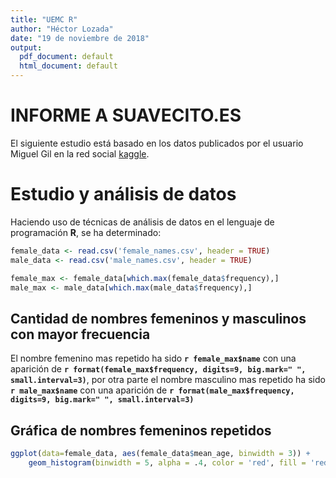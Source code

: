 ```yaml
---
title: "UEMC R"
author: "Héctor Lozada"
date: "19 de noviembre de 2018"
output:
  pdf_document: default
  html_document: default
---
```


INFORME A SUAVECITO.ES
======================

El siguiente estudio está basado en los datos publicados por el usuario Miguel Gil en la red social [kaggle](https://www.kaggle.com/).

# Estudio y análisis de datos

Haciendo uso de técnicas de análisis de datos en el lenguaje de programación **R**, se ha determinado:

```r
female_data <- read.csv('female_names.csv', header = TRUE)
male_data <- read.csv('male_names.csv', header = TRUE)

female_max <- female_data[which.max(female_data$frequency),]
male_max <- male_data[which.max(male_data$frequency),]
```

## Cantidad de nombres femeninos y masculinos con mayor frecuencia

El nombre femenino mas repetido ha sido **`r female_max$name `** con una aparición de **`r format(female_max$frequency, digits=9, big.mark=" ", small.interval=3)`**, por otra parte el nombre masculino mas repetido ha sido **`r male_max$name `** con una aparición de **`r format(male_max$frequency, digits=9, big.mark=" ", small.interval=3)`**

## Gráfica de nombres femeninos repetidos

```r
ggplot(data=female_data, aes(female_data$mean_age, binwidth = 3)) + 
    geom_histogram(binwidth = 5, alpha = .4, color = 'red', fill = 'red')
```
